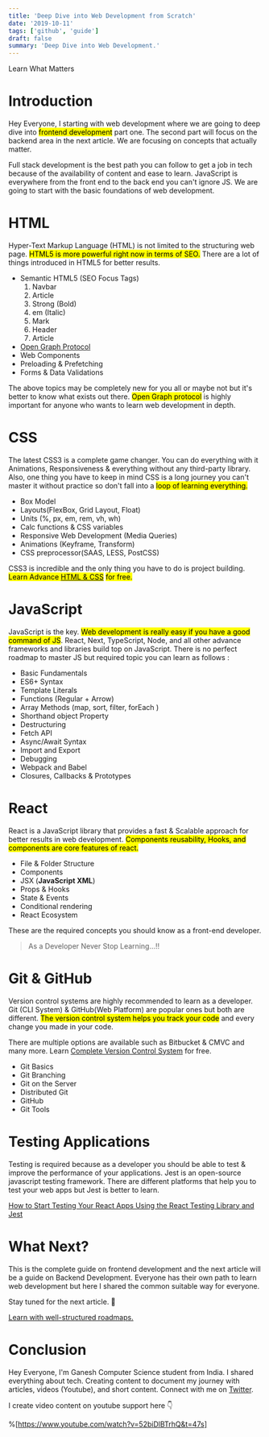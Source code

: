 ```yaml
---
title: 'Deep Dive into Web Development from Scratch'
date: '2019-10-11'
tags: ['github', 'guide']
draft: false
summary: 'Deep Dive into Web Development.'
---
```


Learn What Matters

# Introduction

Hey Everyone, I starting with web development where we are going to deep dive into <mark>frontend development</mark> part one. The second part will focus on the backend area in the next article. We are focusing on concepts that actually matter.

Full stack development is the best path you can follow to get a job in tech because of the availability of content and ease to learn. JavaScript is everywhere from the front end to the back end you can't ignore JS. We are going to start with the basic foundations of web development.

# HTML

Hyper-Text Markup Language (HTML) is not limited to the structuring web page. <mark>HTML5 is more powerful right now in terms of SEO.</mark> There are a lot of things introduced in HTML5 for better results.

- Semantic HTML5 (SEO Focus Tags)
  1. Navbar
  2. Article
  3. Strong (Bold)
  4. em (Italic)
  5. Mark
  6. Header
  7. Article
- [Open Graph Protocol](https://ogp.me/)
- Web Components
- Preloading & Prefetching
- Forms & Data Validations

The above topics may be completely new for you all or maybe not but it's better to know what exists out there. <mark>Open Graph protocol</mark> is highly important for anyone who wants to learn web development in depth.

# CSS

The latest CSS3 is a complete game changer. You can do everything with it Animations, Responsiveness & everything without any third-party library. Also, one thing you have to keep in mind CSS is a long journey you can't master it without practice so don't fall into a <mark>loop of learning everything.</mark>

- Box Model
- Layouts(FlexBox, Grid Layout, Float)
- Units (%, px, em, rem, vh, wh)
- Calc functions & CSS variables
- Responsive Web Development (Media Queries)
- Animations (Keyframe, Transform)
- CSS preprocessor(SAAS, LESS, PostCSS)

CSS3 is incredible and the only thing you have to do is project building. <mark>Learn Advance </mark> [<mark>HTML &amp; CSS</mark>](https://codedamn.com/referred-by/ganeshpatil1010) <mark>for free.</mark>

# JavaScript

JavaScript is the key. <mark>Web development is really easy if you have a good command of JS</mark>. React, Next, TypeScript, Node, and all other advance frameworks and libraries build top on JavaScript. There is no perfect roadmap to master JS but required topic you can learn as follows :

- Basic Fundamentals
- ES6+ Syntax
- Template Literals
- Functions (Regular + Arrow)
- Array Methods (map, sort, filter, forEach )
- Shorthand object Property
- Destructuring
- Fetch API
- Async/Await Syntax
- Import and Export
- Debugging
- Webpack and Babel
- Closures, Callbacks & Prototypes

# React

React is a JavaScript library that provides a fast & Scalable approach for better results in web development. <mark>Components reusability, Hooks, and components are core features of react.</mark>

- File & Folder Structure
- Components
- JSX (**JavaScript XML**)
- Props & Hooks
- State & Events
- Conditional rendering
- React Ecosystem

These are the required concepts you should know as a front-end developer.

> As a Developer Never Stop Learning...!!

# Git & GitHub

Version control systems are highly recommended to learn as a developer. Git (CLI System) & GitHub(Web Platform) are popular ones but both are different. <mark>The version control system helps you track your code</mark> and every change you made in your code.

There are multiple options are available such as Bitbucket & CMVC and many more. Learn [Complete Version Control System](https://git-scm.com/book/en/v2/Getting-Started-About-Version-Control) for free.

- Git Basics
- Git Branching
- Git on the Server
- Distributed Git
- GitHub
- Git Tools

# Testing Applications

Testing is required because as a developer you should be able to test & improve the performance of your applications. Jest is an open-source javascript testing framework. There are different platforms that help you to test your web apps but Jest is better to learn.

[How to Start Testing Your React Apps Using the React Testing Library and Jest](https://www.freecodecamp.org/news/8-simple-steps-to-start-testing-react-apps-using-react-testing-library-and-jest/)

# What Next?

This is the complete guide on frontend development and the next article will be a guide on Backend Development. Everyone has their own path to learn web development but here I shared the common suitable way for everyone.

Stay tuned for the next article. 🎉

[Learn with well-structured roadmaps.](https://codedamn.com/referred-by/ganeshpatil1010)

# Conclusion

Hey Everyone, I'm Ganesh Computer Science student from India. I shared everything about tech. Creating content to document my journey with articles, videos (Youtube), and short content. Connect with me on [Twitter](https://twitter.com/ganeshstwt).

I create video content on youtube support here 👇

%[https://www.youtube.com/watch?v=52biDlBTrhQ&t=47s]
